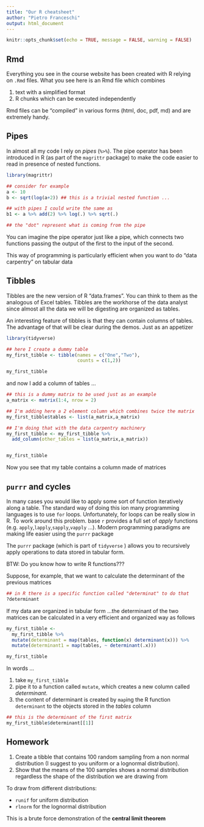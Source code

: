 ```yaml
---
title: "Our R cheatsheet"
author: "Pietro Franceschi"
output: html_document
---
```


```r
knitr::opts_chunk$set(echo = TRUE, message = FALSE, warning = FALSE)
```


## Rmd
Everything you see in the course website has been created with R relying on `.Rmd` files.
What you see here is an Rmd file which combines 

1. text with a simplified format
2. R chunks which can be executed independently

Rmd files can be "compiled" in various forms (html, doc, pdf, md) and are extremely handy.

## Pipes 
In almost all my code I rely on _pipes_ (`%>%`).
The pipe operator has been introduced in R (as part of the `magrittr` package) to make the code easier to read in presence of nested functions.

```r
library(magrittr)

## consider for example
a <- 10
b <- sqrt(log(a+2)) ## this is a trivial nested function ...

## with pipes I could write the same as 
b1 <- a %>% add(2) %>% log(.) %>% sqrt(.)

## the "dot" represent what is coming from the pipe

```

You can imagine the pipe operator just like a pipe, which connects two functions passing the output of the first to the input of the second.

This way of programming is particularly efficient when you want to do "data carpentry" on tabular data

## Tibbles 

Tibbles are the new version of R "data.frames". You can think to them as the analogous of Excel tables. Tibbles are the workhorse of the data analyst since almost all the data we will be digesting are organized as tables.

An interesting feature of tibbles is that they can contain columns of tables. The advantage of that will be clear during the demos. Just as an appetizer

```r
library(tidyverse)

## here I create a dummy table
my_first_tibble <- tibble(names = c("One","Two"),
                          counts = c(1,2))

my_first_tibble

```

and now I add a column of tables ...

```r
## this is a dummy matrix to be used just as an example
a_matrix <- matrix(1:4, nrow = 2)

## I'm adding here a 2 element column which combines twice the matrix
my_first_tibble$tables <- list(a_matrix,a_matrix)

## I'm doing that with the data carpentry machinery
my_first_tibble <- my_first_tibble %>% 
  add_column(other_tables = list(a_matrix,a_matrix))


my_first_tibble

```

Now you see that my table contains a column made of matrices

## `purrr` and cycles

In many cases you would like to apply some sort of function iteratively along a table. The standard way of doing this ion many programming languages is to use `for` loops. Unfortunately, for loops can be really slow in R. To work around this problem. base `r` provides a full set of *apply* functions (e.g. `apply`,`lapply`,`sapply`,`vapply` ...). Modern programming paradigms are making life easier using the `purrr` package

The `purrr` package (which is part of `tidyverse` ) allows you to recursively apply operations to data stored in tabular form.

BTW: Do you know how to write R functions???


Suppose, for example, that we want to calculate the determinant of the previous matrices

```r
## in R there is a specific function called "determinat" to do that
?determinant
```

If my data are organized in tabular form ...the determinant of the two matrices can be 
calculated in a very efficient and organized way as follows

```r
my_first_tibble <- 
  my_first_tibble %>% 
  mutate(determinant = map(tables, function(x) determinant(x))) %>% 
  mutate(determinant1 = map(tables, ~ determinant(.x)))

my_first_tibble
```
In words ...

1. take `my_first_tibble`
2. pipe it to a function called `mutate`, which creates a new column called _determinant_.
3. the content of determinant is created by `map`ing the R function `determinant` to the objects stored in the _tables_ column



```r
## this is the determinant of the first matrix
my_first_tibble$determinant[[1]]
```


## Homework
1. Create a tibble that contains 100 random sampling from a non normal distribution (I suggest to you uniform or a lognormal distribution).
2. Show that the means of the 100 samples shows a normal distribution regardless the shape of the distribution we are drawing from


To draw from different distributions:

* `runif` for uniform distribution
* `rlnorm` for the lognormal distribution


This is a brute force demonstration of the **central limit theorem**









